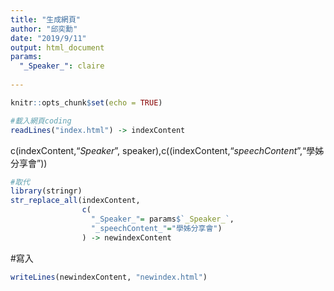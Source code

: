 ```yaml
---
title: "生成網頁"
author: "邱奕勳"
date: "2019/9/11"
output: html_document
params:
  "_Speaker_": claire
 
---
```


```r
knitr::opts_chunk$set(echo = TRUE)
```



```r
#載入網頁coding
readLines("index.html") -> indexContent
```
c(indexContent,"_Speaker_", speaker),c((indexContent,"_speechContent_","學姊分享會"))
```r
#取代
library(stringr)
str_replace_all(indexContent,
                c(
                  "_Speaker_"= params$`_Speaker_`,
                  "_speechContent_"="學姊分享會")
                ) -> newindexContent
```

#寫入
```r
writeLines(newindexContent, "newindex.html")
```

